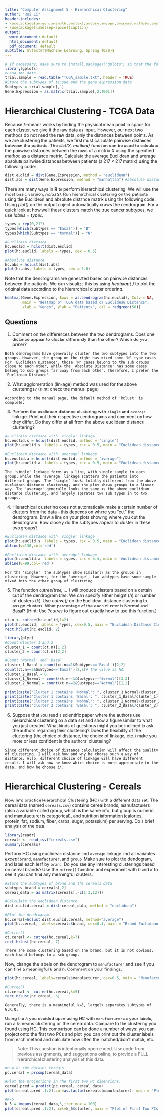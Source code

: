 ```yaml
---
title: "Computer Assignment 5 - Hierarchical Clustering"
author: "Rui Li"
header-includes:
- \usepackage{amsgen,amsmath,amstext,amsbsy,amsopn,amssymb,mathabx,amsthm,bm,bbm}
- \usepackage[labelsep=space]{caption}
output:
  word_document: default
  html_document: default
  pdf_document: default
subtitle: $\textbf{Machine Learning, Spring 2020}$
---
```


```r
# If necessary, make sure to install.packages("gplots") so that the following command works:
library(gplots)
#Load the data
trial.sample = read.table("TCGA_sample.txt", header = TRUE)
#Store the subtypes of tissue and the gene expression data
Subtypes = trial.sample[,1]
Gene.Expression = as.matrix(trial.sample[,2:2001])
```

# Hierarchical Clustering - TCGA Data

Because $k$-means works by finding the physical mean point in space for each cluster, we give it the raw data as input.  However, our next two methods do not need the raw data, only the distances between points.  As we are clustering the patients, we first must calculate pairwise distances between the patients. The *dist(X, method)* function can be used to calculate the pairwise distances between the rows of a matrix $X$ using the specified *method* as a distance metric. Calculate the average Euclidean and average absolute pairwise distances between patients (a $217 \times 217$ matrix) using the following code:
```r
dist.euclid = dist(Gene.Expression, method = "euclidean")
dist.abs = dist(Gene.Expression, method = "manhattan") #absolute distance
```

There are many ways in **R** to perform hierarchical clustering. We will use the most basic version, *hclust()*.  Run hierarchical clustering on the patients using the Euclidean and absolute distance matrix using the following code. Using *plot()* on the output object automatically draws the dendrogram. For a quick look at how well these clusters match the true cancer subtypes, we use *labels = types*.  

```r
types = rep(0,217)
types[which(Subtypes == "Basal")] = "B"
types[which(Subtypes == "Normal")] = "N"

#Euclidean distance
hc.euclid = hclust(dist.euclid)
plot(hc.euclid, labels = types, cex = 0.5)

#Absolute distance
hc.abs = hclust(dist.abs)
plot(hc.abs, labels = types, cex = 0.6)

```

Note that the dendrograms are generated based on pairwise distances between the patients. We can visualize this by using *heatmap( )* to plot the original data according to the hierarchical cluster ordering.

```r

heatmap(Gene.Expression, Rowv = as.dendrogram(hc.euclid), Colv = NA, 
        main = "Heatmap of TCGA data based on Euclidean Distance", 
        xlab = "Genes", ylab = "Patients", col = redgreen(50))

```

## Questions
1. Comment on the differences between the two dendrograms. Does one distance appear to cluster differently than the other? Which do you prefer?

```
Both dendrograms have generally cluster the two subtypes into the two groups. However, the group on the right has mixed some 'N' type cases. For 'Euclidean Distance', those 'N' cases belong to the sub groups close to each other, while the 'Absolute Distance' has some cases belong to sub groups far away from each other. Therefore, I prefer the 'Euclidean Distance'.
```

2. What agglomeration (linkage) method was used for the above clusterings?  (Hint: check the manual page)

```
According to the manual page, the default method of 'hclust' is complete.
```

3. Perform the euclidean distance clustering with `single` and `average` linkage.  Print out their respective dendrograms and comment on how they differ.  Do they differ at all from the above euclidean distance clustering?

```r
#Euclidean distance with 'single' linkage
hc.euclid.s = hclust(dist.euclid, method = "single")
plot(hc.euclid.s, labels = types, cex = 0.5, main = "Euclidean distance with 'single' linkage")

#Euclidean distance with 'average' linkage
hc.euclid.a = hclust(dist.euclid, method = "average")
plot(hc.euclid.a, labels = types, cex = 0.5, main = "Euclidean distance with 'average' linkage")
```
```
The 'single' linkage forms as a line, with single sample in each group, while the 'average' linkage scatters the patients into different groups. The 'single' looks totally different from the above euclidean distance clustering, and the plot shows groups in a linear way. The 'average' generally looks the same as the above euclidean distance clustering, and largely sperates two sub types in to two groups.
```

4. Hierarchical clustering does not automatically make a certain number of clusters from the data - this depends on where you "cut" the dendrogram. Draw a line on your plots showing where you cut the dendrogram. How closely do the subtypes appear to cluster in these two groups? 

```r
#Euclidean distance with 'single' linkage
plot(hc.euclid.s, labels = types, cex = 0.5, main = "Euclidean distance with 'single' linkage")
abline(v=130,col='red')

#Euclidean distance with 'average' linkage
plot(hc.euclid.a, labels = types, cex = 0.5, main = "Euclidean distance with 'average' linkage")
abline(v=99,col='red')
```
```
For the 'single', the subtypes show similarly as the groups in clustering. However, for the 'average', two subtypes have some sample mixed into the other group of clustering.
```
5. The function *cutree(tree, ... )* will produce clusters based on a certain cut of the dendrogram *tree*.  We can specify either height (*h*) or number of clusters (*k*).  Use *cutree()* on the Euclidean distance clustering to assign clusters.  What percentage of the each cluster is Normal and Basal?  (Hint: Use *?cutree* to figure out exactly how to use this function.)

```r
ct.n <- cutree(hc.euclid,k=2)
plot(hc.euclid, labels = types, cex=0.5, main = "Euclidean Distance Clustering")
rect.hclust(hc.euclid, 2)
```

```r
library(plyr)
#Count Cluster 1 and 2
cluster_1 = count(ct.n)[1,2]
cluster_2 = count(ct.n)[2,2]

#Count 'Normal' and 'Basal'
cluster_1_Basal = count(ct.n==1&Subtypes=='Basal')[2,2]
count(ct.n==2&Subtypes=='Basal')[2,2]# The value is NA.
cluster_2_Basal = 0
cluster_1_Normal = count(ct.n==1&Subtypes=='Normal')[2,2]
cluster_2_Normal = count(ct.n==2&Subtypes=='Normal')[2,2]

print(paste("Cluster 1 contains 'Normal': ", cluster_1_Normal/cluster_1))
print(paste("Cluster 1 contains 'Basal': ", cluster_1_Basal/cluster_1))
print(paste("Cluster 2 contains 'Normal': ", cluster_2_Normal/cluster_2))
print(paste("Cluster 2 contains 'Basal': ", cluster_2_Basal/cluster_2))
```

6. Suppose that you read a scientific paper where the authors use hierarchical clustering on a data set and show a figure similar to what you just created. What kinds of questions might you be inclined to ask the authors regarding their clustering? Does the flexibility of the clustering (the choice of distance, the choice of linkage, etc.) make you more or less confident in the authors' clustering?

```
Since different choice of distance calculation will affect the quality of clustering. I will ask how and why he choose such a way of distance. Also, different choice of linkage will have different result. I will ask how he know which choice is more appropriate to the data, and how he choose it.
```

# Hierarchical Clustering - Cereals

Now let's practice Hierarchical Clustering (HC) with a different data set.  The cereal data (named `cereals.csv`) contains cereal brands, manufacturers (also a variable called group, which is the same info, but group is numeric and manufacturer is categorical), and nutrition information (calories, protein, fat, sodium, fiber, carbs, sugar, potassium) per serving.  Do a brief analysis of the data.

```r
library(readr)
cereals <- read_csv("cereals.csv")
summary(cereals)
```

Perform HC using euclidean distance and `average` linkage and all variables *except* `brand`, `manufacturer`, and `group`.  Make sure to plot the dendogram, and label each leaf by `brand`.  Do you see any interesting clusterings based on cereal brands?  Use the `cutree()` function and experiment with *h* and *k* to see if you can find any meaningful clusters.

```r
#Store the subtypes of brand and the cereals data
subtypes_brand = cereals[,2]
cereal_data = as.matrix(cereals[,-c(1:3,12)])

#Calculate the euclidean distance
dist.euclid.cereal = dist(cereal_data, method = "euclidean")

#Plot the dendrogram
hc.cereal=hclust(dist.euclid.cereal, method="average")
plot(hc.cereal, labels=cereals$brand, cex=0.5, main = "Brand Euclidean Distance Clustering")

#Cutree()
ct.cereal <- cutree(hc.cereal,k=7)
rect.hclust(hc.cereal, 7)
```

```
There are some clustering based on the brand, but it is not obvious, each brand belongs to a sub group.
```
Now, change the labels on the dendrogram to `manufacturer` and see if you can find a meaningful *k* and *h*.  Comment on your findings.

```r
plot(hc.cereal, labels=cereals$manufacturer, cex=0.5, main = "Manufacturer Euclidean Distance Clustering")

#Cutree()
ct.cereal <- cutree(hc.cereal,k=5)
rect.hclust(hc.cereal, 5)
```

```
Generally, there is a meaningful k=5, largely separates subtypes of G,K,Q.
```
Using the *k* you decided upon using HC with `manufacturer` as your labels, run a k-means clustering on the cereal data.  Compare to the clustering you found using HC.  This comparison can be done a number of ways: you can project onto the first two PCs and plot, you can print out the cluster labels from each method and calculate how often the matched/didn't match, etc.

> Note: This question is intentionally open ended.  Use code from previous assignments, and suggestions online, to provide a FULL hierarchical clustering analysis of this data.  

```r
#PCA on the dataset cereals
pc.cereal = prcomp(cereal_data)

#Plot the projections in the first two PC dimensions.
cereal.pred = predict(pc.cereal, cereal_data)
plot(cereal.pred[,1:2],col=as.factor(cereals$manufacturer), main = "Plot of First Two PCs; Colored by manufacturer")

#K=5
k_5 = kmeans(cereal_data,5,iter.max = 100)
plot(cereal.pred[,1:2], col=k_5$cluster, main = "Plot of First Two PCs;Colored by Clusters")
```

